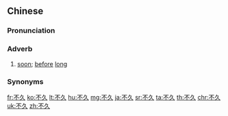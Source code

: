 ==Chinese==
{{zh-forms}}

===Pronunciation===
{{zh-pron
|m=不jiǔ
|c=bat1 gau2
|h=pfs=put-kiú
|ma=y
|cat=adv
}}

===Adverb===
{{zh-adv}}

# {{lb|zh|Beginning Mandarin}} [[soon]]; [[before]] [[long]]

===Synonyms===
{{zh-dial|不久}}

[[fr:不久]]
[[ko:不久]]
[[lt:不久]]
[[hu:不久]]
[[mg:不久]]
[[ja:不久]]
[[sr:不久]]
[[ta:不久]]
[[th:不久]]
[[chr:不久]]
[[uk:不久]]
[[zh:不久]]